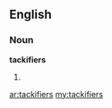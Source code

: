==English==

===Noun===
'''tackifiers'''

# {{plural of|[[tackifier]]}}

[[ar:tackifiers]]
[[my:tackifiers]]